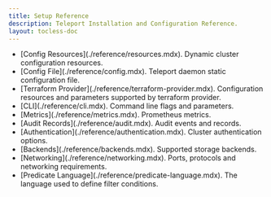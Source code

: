 ```yaml
---
title: Setup Reference
description: Teleport Installation and Configuration Reference.
layout: tocless-doc
---
```


<ul>
  <li>
   [Config Resources](./reference/resources.mdx). Dynamic cluster configuration resources.
  </li>
  <li>
    [Config File](./reference/config.mdx). Teleport daemon static configuration file.
  </li>
  <li>
    [Terraform Provider](./reference/terraform-provider.mdx). Configuration resources and parameters supported by terraform provider.
  </li>
  <li>
    [CLI](./reference/cli.mdx). Command line flags and parameters.
  </li>
  <li>
    [Metrics](./reference/metrics.mdx). Prometheus metrics.
  </li>
  <li>
    [Audit Records](./reference/audit.mdx). Audit events and records.
  </li>
  <li>
    [Authentication](./reference/authentication.mdx). Cluster authentication options.
  </li>
  <ScopedBlock scope={["oss", "enterprise"]}>
  <li>
    [Backends](./reference/backends.mdx). Supported storage backends.
  </li>
  </ScopedBlock>
  <li>
    [Networking](./reference/networking.mdx). Ports, protocols and networking requirements.
  </li>
  <li>
    [Predicate Language](./reference/predicate-language.mdx). The language used to define filter conditions.
  </li>
</ul>
